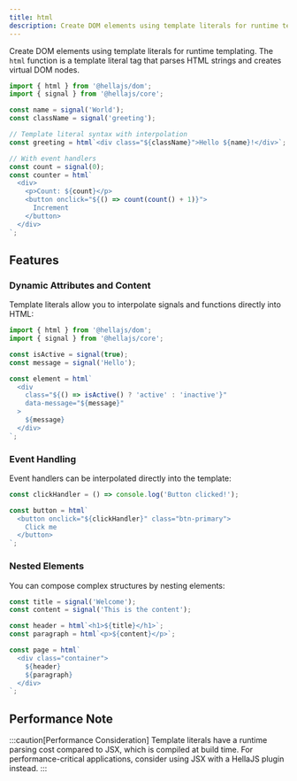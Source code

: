 ```yaml
---
title: html
description: Create DOM elements using template literals for runtime templating.
---
```


Create DOM elements using template literals for runtime templating. The `html` function is a template literal tag that parses HTML strings and creates virtual DOM nodes.

```typescript
import { html } from '@hellajs/dom';
import { signal } from '@hellajs/core';

const name = signal('World');
const className = signal('greeting');

// Template literal syntax with interpolation
const greeting = html`<div class="${className}">Hello ${name}!</div>`;

// With event handlers
const count = signal(0);
const counter = html`
  <div>
    <p>Count: ${count}</p>
    <button onclick="${() => count(count() + 1)}">
      Increment
    </button>
  </div>
`;
```

## Features

### Dynamic Attributes and Content

Template literals allow you to interpolate signals and functions directly into HTML:

```typescript
import { html } from '@hellajs/dom';
import { signal } from '@hellajs/core';

const isActive = signal(true);
const message = signal('Hello');

const element = html`
  <div 
    class="${() => isActive() ? 'active' : 'inactive'}" 
    data-message="${message}"
  >
    ${message}
  </div>
`;
```

### Event Handling

Event handlers can be interpolated directly into the template:

```typescript
const clickHandler = () => console.log('Button clicked!');

const button = html`
  <button onclick="${clickHandler}" class="btn-primary">
    Click me
  </button>
`;
```

### Nested Elements

You can compose complex structures by nesting elements:

```typescript
const title = signal('Welcome');
const content = signal('This is the content');

const header = html`<h1>${title}</h1>`;
const paragraph = html`<p>${content}</p>`;

const page = html`
  <div class="container">
    ${header}
    ${paragraph}
  </div>
`;
```

## Performance Note

:::caution[Performance Consideration]
Template literals have a runtime parsing cost compared to JSX, which is compiled at build time. For performance-critical applications, consider using JSX with a HellaJS plugin instead.
:::